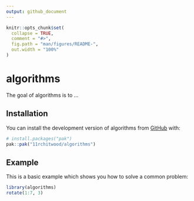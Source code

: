 ```yaml
---
output: github_document
---
```


<!-- README.md is generated from README.Rmd. Please edit that file -->

```r
knitr::opts_chunk$set(
  collapse = TRUE,
  comment = "#>",
  fig.path = "man/figures/README-",
  out.width = "100%"
)
```

# algorithms

<!-- badges: start -->
<!-- badges: end -->

The goal of algorithms is to ...

## Installation

You can install the development version of algorithms from [GitHub](https://github.com/) with:

``` r
# install.packages("pak")
pak::pak("11rchitwood/algorithms")
```

## Example

This is a basic example which shows you how to solve a common problem:

```r
library(algorithms)
rotate(1:7, 3)
```
